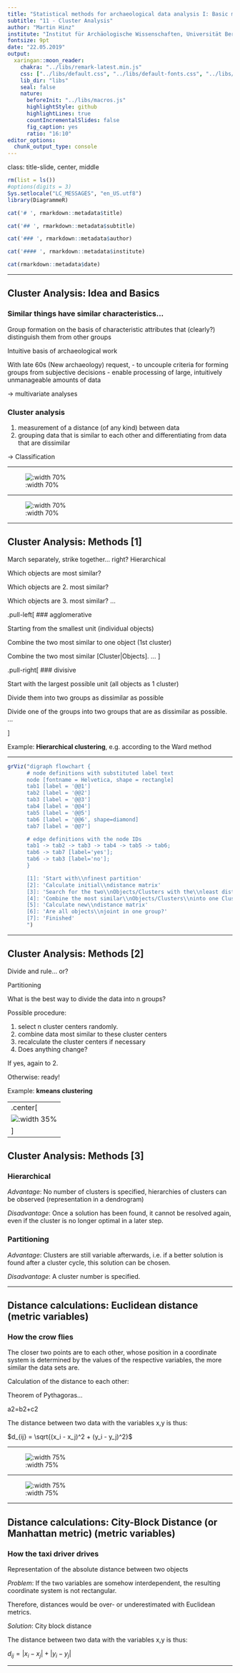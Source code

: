 ```yaml
---
title: "Statistical methods for archaeological data analysis I: Basic methods"
subtitle: "11 - Cluster Analysis"
author: "Martin Hinz"
institute: "Institut für Archäologische Wissenschaften, Universität Bern"
fontsize: 9pt
date: "22.05.2019"
output:
  xaringan::moon_reader:
    chakra: "../libs/remark-latest.min.js"
    css: ["../libs/default.css", "../libs/default-fonts.css", "../libs/customize.css"]
    lib_dir: "libs"
    seal: false
    nature:
      beforeInit: "../libs/macros.js"
      highlightStyle: github
      highlightLines: true
      countIncrementalSlides: false
      fig_caption: yes
      ratio: "16:10"
editor_options: 
  chunk_output_type: console
---
```

class: title-slide, center, middle

```r
rm(list = ls())
#options(digits = 3)
Sys.setlocale("LC_MESSAGES", "en_US.utf8")
library(DiagrammeR)
```

```r
cat('# ', rmarkdown::metadata$title)
```

```r
cat('## ', rmarkdown::metadata$subtitle)
```

```r
cat('### ', rmarkdown::metadata$author)
```

```r
cat('#### ', rmarkdown::metadata$institute)
```

```r
cat(rmarkdown::metadata$date)
```
---

## Cluster Analysis: Idea and Basics

### Similar things have similar characteristics...
Group formation on the basis of characteristic attributes that (clearly?) distinguish them from other groups

Intuitive basis of archaeological work

With late 60s (New archaeology) request,
- to uncouple criteria for forming groups from subjective decisions
- enable processing of large, intuitively unmanageable amounts of data

→ multivariate analyses

### Cluster analysis
1. measurement of a distance (of any kind) between data
2. grouping data that is similar to each other and differentiating from data that are dissimilar 

→ Classification

---

![:width 70%](../images/11_session/cluster_chart.png)

---

![:width 70%](../images/11_session/cluster_chart3d.png)

---

## Cluster Analysis: Methods [1]

March separately, strike together... right?
Hierarchical

Which objects are most similar?

Which objects are 2. most similar?

Which objects are 3. most similar?
...

.pull-left[
### agglomerative

Starting from the smallest unit (individual objects)

Combine the two most similar to one object (1st cluster)

Combine the two most similar [Cluster|Objects].
...
]

.pull-right[
### divisive

Start with the largest possible unit (all objects as 1 cluster)

Divide them into two groups as dissimilar as possible

Divide one of the groups into two groups that are as dissimilar as possible.
...

]

Example: **Hierarchical clustering**, e.g. according to the Ward method

---

```r
grViz("digraph flowchart {
      # node definitions with substituted label text
      node [fontname = Helvetica, shape = rectangle]        
      tab1 [label = '@@1']
      tab2 [label = '@@2']
      tab3 [label = '@@3']
      tab4 [label = '@@4']
      tab5 [label = '@@5']
      tab6 [label = '@@6', shape=diamond]
      tab7 [label = '@@7']

      # edge definitions with the node IDs
      tab1 -> tab2 -> tab3 -> tab4 -> tab5 -> tab6;
      tab6 -> tab7 [label='yes'];
      tab6 -> tab3 [label='no'];
      }

      [1]: 'Start with\\nfinest partition'
      [2]: 'Calculate initial\\ndistance matrix'
      [3]: 'Search for the two\\nObjects/Clusters with the\\nleast distance'
      [4]: 'Combine the most similar\\nObjects/Clusters\\ninto one Cluster'
      [5]: 'Calculate new\\ndistance matrix'
      [6]: 'Are all objects\\njoint in one group?'
      [7]: 'Finished'
      ")
```

---


## Cluster Analysis: Methods [2]

Divide and rule... or?

Partitioning

What is the best way to divide the data into n groups?

Possible procedure:

1. select n cluster centers randomly.
2. combine data most similar to these cluster centers
3. recalculate the cluster centers if necessary
4. Does anything change?

If yes, again to 2.

Otherwise: ready!

Example: **kmeans clustering**

---
.center[
![:width 35%](../images/11_session/cluster_procedure_kmeans.png)
]
---

## Cluster Analysis: Methods [3]

### Hierarchical
*Advantage*: No number of clusters is specified, hierarchies of clusters can be observed (representation in a dendrogram)

*Disadvantage*: Once a solution has been found, it cannot be resolved again, even if the cluster is no longer optimal in a later step.

### Partitioning
*Advantage*: Clusters are still variable afterwards, i.e. if a better solution is found after a cluster cycle, this solution can be chosen.

*Disadvantage*: A cluster number is specified.

---

## Distance calculations: Euclidean distance (metric variables)

### How the crow flies

The closer two points are to each other, whose position in a coordinate system is determined by the values of the respective variables, the more similar the data sets are.

Calculation of the distance to each other:

Theorem of Pythagoras...

a2=b2+c2

The distance between two data with the variables x,y is thus:

$d_{ij} = \sqrt{(x_i - x_j)^2 + (y_i - y_j)^2}$

---

![:width 75%](../images/11_session/euc_dist.png)

---

![:width 75%](../images/11_session/manhatt_distance.png)

---

## Distance calculations: City-Block Distance (or Manhattan metric) (metric variables)

### How the taxi driver drives

Representation of the absolute distance between two objects

*Problem*: If the two variables are somehow interdependent, the resulting coordinate system is not rectangular.

Therefore, distances would be over- or underestimated with Euclidean metrics.

*Solution*: City block distance

The distance between two data with the variables x,y is thus:

$d_{ij} = |x_i - x_j| + |y_i -y_j|$

---

